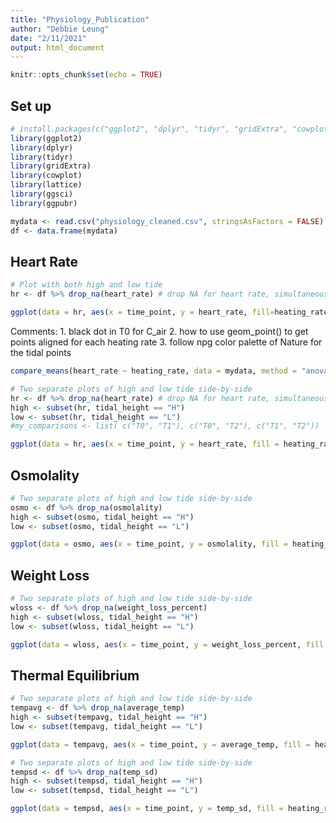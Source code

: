 ```yaml
---
title: "Physiology_Publication"
author: "Debbie Leung"
date: "2/11/2021"
output: html_document
---
```


```r
knitr::opts_chunk$set(echo = TRUE)
```

## Set up
```r
# install.packages(c("ggplot2", "dplyr", "tidyr", "gridExtra", "cowplot", "lattice", "ggsci", "ggpubr"))
library(ggplot2)
library(dplyr)
library(tidyr)
library(gridExtra)
library(cowplot)
library(lattice)
library(ggsci)
library(ggpubr)
```

```r
mydata <- read.csv("physiology_cleaned.csv", stringsAsFactors = FALSE) %>% na_if("")
df <- data.frame(mydata)
```

## Heart Rate

```r
# Plot with both high and low tide
hr <- df %>% drop_na(heart_rate) # drop NA for heart rate, simultaneously filtering for H and L only

ggplot(data = hr, aes(x = time_point, y = heart_rate, fill=heating_rate)) + stat_boxplot(geom = "errorbar") + geom_boxplot() + geom_point(aes(color=tidal_height), alpha=0.7) + labs(x="time point", y="heart rate (hertz)", fill="warming rate") + theme_bw() + scale_fill_npg()
```

Comments:
1. black dot in T0 for C_air
2. how to use geom_point() to get points aligned for each heating rate
3. follow npg color palette of Nature for the tidal points

```r
compare_means(heart_rate ~ heating_rate, data = mydata, method = "anova")
```

```r
# Two separate plots of high and low tide side-by-side
hr <- df %>% drop_na(heart_rate) # drop NA for heart rate, simultaneously filtering for H and L only
high <- subset(hr, tidal_height == "H")
low <- subset(hr, tidal_height == "L")
#my_comparisons <- list( c("T0", "T1"), c("T0", "T2"), c("T1", "T2"))

ggplot(data = hr, aes(x = time_point, y = heart_rate, fill = heating_rate)) + stat_boxplot(geom = "errorbar") + geom_boxplot() + geom_point() + facet_wrap(~tidal_height, labeller = labeller(tidal_height = c("H" = "Tidal Height (TH): High", "L" = "Tidal Height (TH): Low"))) + labs(x="Time Point (TP)", y="Heart Rate (Hertz)", fill="Warming Rate (WR)") + theme_bw() + scale_fill_npg() #+ annotate("text", x = 2, y = 0.6, label = "WR: p=0.000461, TP: p=010996,", size = 3) #+ annotate("text", x = 2, y = 0.58, label = "WR*TH: p=0.014742", size = 3)

```

## Osmolality

```r
# Two separate plots of high and low tide side-by-side
osmo <- df %>% drop_na(osmolality) 
high <- subset(osmo, tidal_height == "H")
low <- subset(osmo, tidal_height == "L")

ggplot(data = osmo, aes(x = time_point, y = osmolality, fill = heating_rate)) + stat_boxplot(geom = "errorbar") + geom_boxplot() + geom_point() + facet_wrap(~tidal_height, labeller = labeller(tidal_height = c("H" = "Tidal Height (TH): High", "L" = "Tidal Height (TH): Low"))) + labs(x="Time Point (TP)", y= expression("Osmolality (mOsm"~kg^-1~")"), fill="Warming Rate (WR)") + theme_bw() + scale_fill_npg()

```

## Weight Loss

```r
# Two separate plots of high and low tide side-by-side
wloss <- df %>% drop_na(weight_loss_percent)
high <- subset(wloss, tidal_height == "H")
low <- subset(wloss, tidal_height == "L")

ggplot(data = wloss, aes(x = time_point, y = weight_loss_percent, fill = heating_rate)) + stat_boxplot(geom = "errorbar") + geom_boxplot() + geom_point() + facet_wrap(~tidal_height, labeller = labeller(tidal_height = c("H" = "Tidal Height (TH): High", "L" = "Tidal Height (TH): Low"))) + labs(x="Time Point (TP)", y="Weight Loss Percentage", fill="Warming Rate (WR)") + theme_bw() + scale_fill_npg() #+ annotate("text", x = 2, y = 3.5, label = "WR: p=3.3e-10, TP: p=0.000118", size = 3)
```

## Thermal Equilibrium

```r
# Two separate plots of high and low tide side-by-side
tempavg <- df %>% drop_na(average_temp)
high <- subset(tempavg, tidal_height == "H")
low <- subset(tempavg, tidal_height == "L")

ggplot(data = tempavg, aes(x = time_point, y = average_temp, fill = heating_rate)) + stat_boxplot(geom = "errorbar") + geom_boxplot() + geom_point() + facet_wrap(~tidal_height, labeller = labeller(tidal_height = c("H" = "Tidal Height (TH): High", "L" = "Tidal Height (TH): Low"))) + labs(x="Time Point (TP)", y= "Average Body Temperature (°C)", fill="Warming Rate (WR)") + theme_bw() + scale_fill_npg() #+ annotate("text", x = 2, y = 41, label = "WR: p<2e-16, TP: p=0.00228", size = 3)

```
```r
# Two separate plots of high and low tide side-by-side
tempsd <- df %>% drop_na(temp_sd)
high <- subset(tempsd, tidal_height == "H")
low <- subset(tempsd, tidal_height == "L")

ggplot(data = tempsd, aes(x = time_point, y = temp_sd, fill = heating_rate)) + stat_boxplot(geom = "errorbar") + geom_boxplot() + geom_point() + facet_wrap(~tidal_height, labeller = labeller(tidal_height = c("H" = "Tidal Height (TH): High", "L" = "Tidal Height (TH): Low"))) + labs(x="Time Point (TP)", y= "Body Temperature Standard Deviation (°C)", fill="Warming Rate (WR)") + theme_bw() + scale_fill_npg() + annotate("text", x = 2, y = 1.8, label = "WR: p=4.2e-16, WR*TH: p=0.0452", size = 3) + annotate("text", x = 2, y = 1.73, label = "WR*TH*TP: p=0.0255", size = 3)
```

